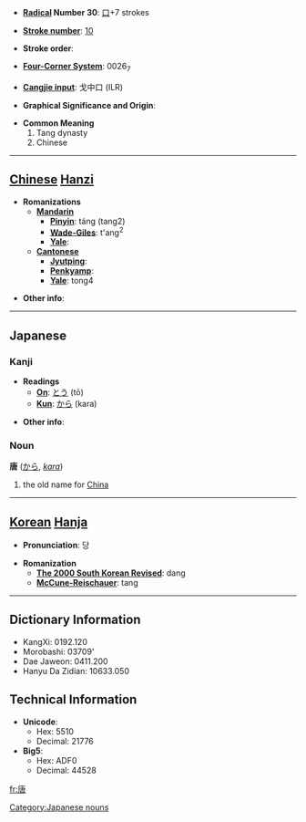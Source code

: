 * '''[[Wiktionary:Chinese radical index| Radical]] Number 30''': [[Wiktionary:Chinese radical index 口|口]]+7 strokes

* '''[[Wiktionary:Chinese total strokes index|Stroke number]]''': [[Wiktionary:Chinese total strokes index 10|10]]

* '''Stroke order''': 

* '''[[Wiktionary:Chinese four corner index|Four-Corner System]]''': 0026<sub>7</sub>

* '''[[Wiktionary:Chinese Cangjie index|Cangjie input]]''': 戈中口 (ILR)

* '''Graphical Significance and Origin''': 

* '''Common Meaning'''
*#Tang dynasty
*# Chinese


----

== [[Chinese]] [[Hanzi]] ==

* '''Romanizations'''
** '''[[Mandarin]]'''
*** '''[[Pinyin]]''': táng (tang2)
*** '''[[Wade-Giles]]''': t'ang<sup>2</sup>
*** '''[[Yale]]''': 
** '''[[Cantonese]]'''
*** '''[[Jyutping]]''':
*** '''[[Penkyamp]]''': 
*** '''[[Yale]]''': tong4

* '''Other info''': 

----

== Japanese ==
=== Kanji ===
* '''Readings'''
** '''[[On]]''': [[とう]] (tō)
** '''[[Kun]]''': [[から]] (kara)

* '''Other info''':  

=== Noun ===
'''唐''' ([[から]], ''[[kara]]'')

# the old name for [[China]]
[[Category:Japanese nouns]]
----

== [[Korean]] [[Hanja]] ==

* '''Pronunciation''': 당

* '''Romanization'''
** '''[[The 2000 South Korean Revised Romanization|The 2000 South Korean Revised]]''': dang
** '''[[McCune-Reischauer]]''': tang

----

== Dictionary Information ==

* KangXi: 0192.120
* Morobashi: 03709'
* Dae Jaweon: 0411.200
* Hanyu Da Zidian: 10633.050

== Technical Information ==

* '''Unicode''':
** Hex: 5510
** Decimal: 21776
* '''Big5''':
** Hex: ADF0
** Decimal: 44528

[[fr:唐]]